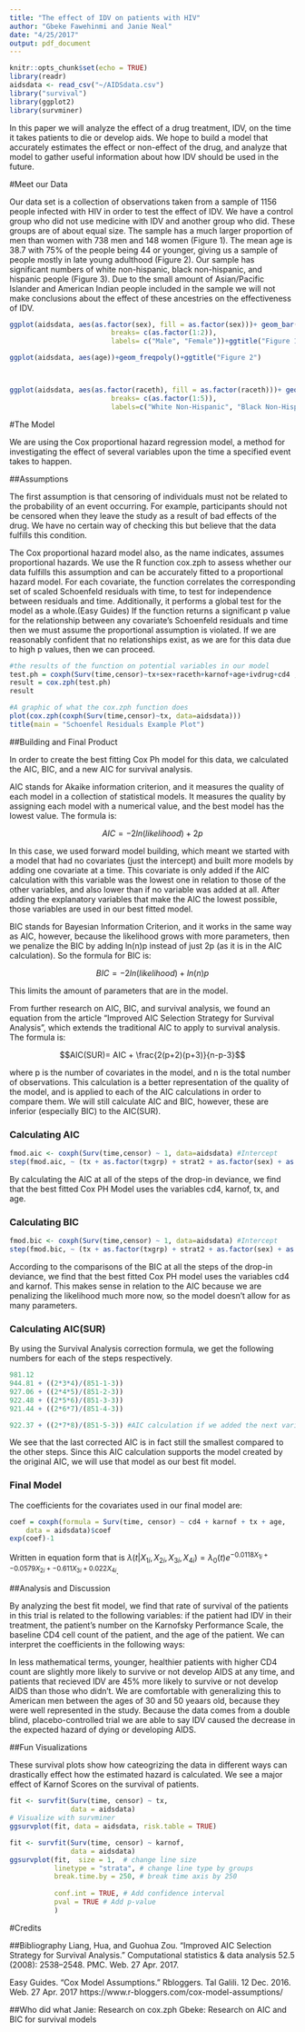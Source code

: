 ```yaml
---
title: "The effect of IDV on patients with HIV"
author: "Gbeke Fawehinmi and Janie Neal"
date: "4/25/2017"
output: pdf_document
---
```

```r
knitr::opts_chunk$set(echo = TRUE)
library(readr)
aidsdata <- read_csv("~/AIDSdata.csv")
library("survival")
library(ggplot2)
library(survminer)

```

In this paper we will analyze the effect of a drug treatment, IDV, on the time it takes patients to die or develop aids. We hope to build a model that accurately estimates the effect or non-effect of the drug, and analyze that model to gather useful information about how IDV should be used in the future. 

#Meet our Data

Our data set is a collection of observations taken from a sample of 1156 people infected with HIV in order to test the effect of IDV. We have a control group who did not use medicine with IDV and another group who did. These groups are of about equal size. The sample has a much larger proportion of men than women with 738 men and 148 women (Figure 1). The mean age is 38.7 with 75% of the people being 44 or younger, giving us a sample of people mostly in late young adulthood (Figure 2). Our sample has significant numbers of white non-hispanic, black non-hispanic, and hispanic people (Figure 3). Due to the small amount of Asian/Pacific Islander and American Indian people included in the sample we will not make conclusions about the effect of these ancestries on the effectiveness of IDV. 

```r

ggplot(aidsdata, aes(as.factor(sex), fill = as.factor(sex)))+ geom_bar()+ xlab("") +scale_fill_discrete(name="Sex",
                         breaks= c(as.factor(1:2)),
                         labels= c("Male", "Female"))+ggtitle("Figure 1")
```


```r

ggplot(aidsdata, aes(age))+geom_freqpoly()+ggtitle("Figure 2")



ggplot(aidsdata, aes(as.factor(raceth), fill = as.factor(raceth)))+ geom_bar()+xlab("") +scale_fill_discrete(name="Race/Ethnicity",
                         breaks= c(as.factor(1:5)),
                         labels=c("White Non-Hispanic", "Black Non-Hispanic", "Hispanic", "Asian, Pacific Islander", "American Indian, Native Alaskan"))+ggtitle("Figure 3")
```

#The Model

  We are using the Cox proportional hazard regression model,  a method for investigating the effect of several variables upon the time a specified event takes to happen.
  
##Assumptions

  The first assumption is that censoring of individuals must not be related to the probability of an event occurring. For example, participants should not be censored when they leave the study as a result of bad effects of the drug. We have no certain way of checking this but believe that the data fulfills this condition.

   The Cox proportional hazard model also, as the name indicates, assumes proportional hazards. We use the R function cox.zph to assess whether our data fulfills this assumption and can be accurately fitted to a proportional hazard model.  For each covariate, the function correlates the corresponding set of scaled Schoenfeld residuals with time, to test for independence between residuals and time. Additionally, it performs a global test for the model as a whole.(Easy Guides) If the function returns a significant p value for the relationship between any covariate's Schoenfeld residuals and time then we must assume the proportional assumption is violated. If we are reasonably confident that no relationships exist, as we are for this data due to high p values, then we can proceed.
  
```r
#the results of the function on potential variables in our model
test.ph = coxph(Surv(time,censor)~tx+sex+raceth+karnof+age+ivdrug+cd4 , data=aidsdata)
result = cox.zph(test.ph)
result

#A graphic of what the cox.zph function does
plot(cox.zph(coxph(Surv(time,censor)~tx, data=aidsdata)))
title(main = "Schoenfel Residuals Example Plot")
```

##Building and Final Product 

  In order to create the best fitting Cox Ph model for this data, we calculated the AIC, BIC, and a new AIC for survival analysis. 
  
  AIC stands for Akaike information criterion, and it measures the quality of each model in a collection of statistical models. It measures the quality by assigning each model with a numerical value, and the best model has the lowest value. The formula is:
  
  $$AIC=-2 ln(likelihood) + 2p$$
  
  In this case, we used forward model building, which meant we started with a model that had no covariates (just the intercept) and built more models by adding one covariate at a time. This covariate is only added if the AIC calculation with this variable was the lowest one in relation to those of the other variables, and also lower than if no variable was added at all. After adding the explanatory variables that make the AIC the lowest possible, those variables are used in our best fitted model.
  
  BIC stands for Bayesian Information Criterion, and it works in the same way as AIC, however, because the likelihood grows with more parameters, then we penalize the BIC by adding ln(n)p instead of just 2p (as it is in the AIC calculation). So the formula for BIC is:
  
  $$BIC=-2 ln(likelihood) + ln(n)p$$
  
This limits the amount of parameters that are in the model.
  
  From further research on AIC, BIC, and survival analysis, we found an equation from the article "Improved AIC Selection Strategy for Survival Analysis", which extends the traditional AIC to apply to survival analysis. The formula is:
  
  $$AIC(SUR)= AIC + \frac{2(p+2)(p+3)}{n-p-3}$$

  
where p is the number of covariates in the model, and n is the total number of observations. This calculation is a better representation of the quality of the model, and is applied to each of the AIC calculations in order to compare them. We will still calculate AIC and BIC, however, these are inferior (especially BIC) to the AIC(SUR).
  
	

### Calculating AIC

```r
fmod.aic <- coxph(Surv(time,censor) ~ 1, data=aidsdata) #Intercept
step(fmod.aic, ~ (tx + as.factor(txgrp) + strat2 + as.factor(sex) + as.factor(raceth) + as.factor(ivdrug) + hemophil + karnof + cd4 + priorzdv + age), data=aidsdata, direction="forward", k=2)
```

By calculating the AIC at all of the steps of the drop-in deviance, we find that the best fitted Cox PH Model uses the variables cd4, karnof, tx, and age.



### Calculating BIC
```r

fmod.bic <- coxph(Surv(time,censor) ~ 1, data=aidsdata) #Intercept
step(fmod.bic, ~ (tx + as.factor(txgrp) + strat2 + as.factor(sex) + as.factor(raceth) + as.factor(ivdrug) + hemophil + karnof + cd4 + priorzdv + age), data=aidsdata, direction="forward", k=log(851))

```

According to the comparisons of the BIC at all the steps of the drop-in deviance, we find that the best fitted Cox PH model uses the variables cd4 and karnof. This makes sense in relation to the AIC because we are penalizing the likelihood much more now, so the model doesn't allow for as many parameters.

### Calculating AIC(SUR)

By using the Survival Analysis correction formula, we get the following numbers for each of the steps respectively.

```r
981.12
944.81 + ((2*3*4)/(851-1-3))
927.06 + ((2*4*5)/(851-2-3))
922.48 + ((2*5*6)/(851-3-3))
921.44 + ((2*6*7)/(851-4-3))

922.37 + ((2*7*8)/(851-5-3)) #AIC calculation if we added the next variable, which is as.factor(sex)
```

We see that the last corrected AIC is in fact still the smallest compared to the other steps. Since this AIC calculation supports the model created by the original AIC, we will use that model as our best fit model.

### Final Model
The coefficients for the covariates used in our final model are:
```r
coef = coxph(formula = Surv(time, censor) ~ cd4 + karnof + tx + age, 
    data = aidsdata)$coef
exp(coef)-1
``` 

Written in equation form that is $\lambda(t|X_{1i}, X_{2i},X_{3i}, X_{4i})=\lambda_0(t)e^{-0.0118X_{1i}+-0.0579X_{2i}+-0.611X_{3i}+0.022X_{4i}}$.
  
  
##Analysis and Discussion

By analyzing the best fit model, we find that rate of survival of the patients in this trial is related to the following variables: if the patient had IDV in their treatment, the patient's number on the Karnofsky Performance Scale, the baseline CD4 cell count of the patient, and the age of the patient. We can interpret the coefficients in the following ways:
\begin{enumerate}
\item For cd4, there is an $1.17\%$ decrease in the expected hazard for each 1 unit increase in baseline CD4 count. 
\item For Karnofsky Performance scale, there is an $5.63\%$ decrease in the expected hazard for each 1 unit increase. 
\item For treatment, there is an $45.7\%$ decrease in the expected hazard when receiving the treatment verus not. 
\item For age, there is an $2.23\%$ increase in the expected hazard for each year increase in age. 
\end{enumerate}

In less mathematical terms, younger, healthier patients with higher CD4 count are slightly more likely to survive or not develop AIDS at any time, and patients that recieved IDV are 45% more likely to survive or not develop AIDS than those who didn't. We are comfortable with generalizing this to American men between the ages of 30 and 50 yeaars old, because they were well represented in the study. Because the data comes from a double blind, placebo-controlled trial we are able to say IDV caused the decrease in the expected hazard of dying or developing AIDS.


##Fun Visualizations

These survival plots show how cateogrizing the data in different ways can drastically effect how the estimated hazard is calculated. We see a major effect of Karnof Scores on the survival of patients.
```r
fit <- survfit(Surv(time, censor) ~ tx,
               data = aidsdata)
# Visualize with survminer
ggsurvplot(fit, data = aidsdata, risk.table = TRUE)

fit <- survfit(Surv(time, censor) ~ karnof,
               data = aidsdata)
ggsurvplot(fit,  size = 1,  # change line size
           linetype = "strata", # change line type by groups
           break.time.by = 250, # break time axis by 250
          
           conf.int = TRUE, # Add confidence interval
           pval = TRUE # Add p-value
           )

```

#Credits

##Bibliography
Liang, Hua, and Guohua Zou. “Improved AIC Selection Strategy for Survival Analysis.” Computational statistics & data analysis 52.5 (2008): 2538–2548. PMC. Web. 27 Apr. 2017.

Easy Guides. "Cox Model Assumptions." Rbloggers. Tal Galili. 12 Dec. 2016. Web. 27 Apr. 2017 https://www.r-bloggers.com/cox-model-assumptions/

##Who did what
Janie: Research on cox.zph
Gbeke: Research on AIC and BIC for survival models
